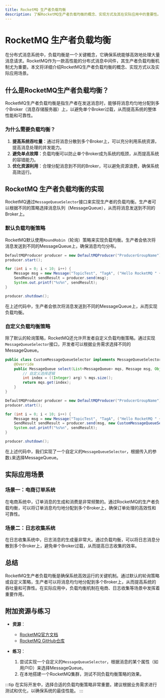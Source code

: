 ```yaml
---
title: RocketMQ 生产者负载均衡
description: 了解RocketMQ生产者负载均衡的概念、实现方式及其在实际应用中的重要性。
---
```


# RocketMQ 生产者负载均衡

在分布式消息系统中，负载均衡是一个关键概念，它确保系统能够高效地处理大量消息请求。RocketMQ作为一款高性能的分布式消息中间件，其生产者负载均衡机制尤为重要。本文将详细介绍RocketMQ生产者负载均衡的概念、实现方式以及实际应用场景。

## 什么是RocketMQ生产者负载均衡？

RocketMQ生产者负载均衡是指生产者在发送消息时，能够将消息均匀地分配到多个Broker（消息存储服务器）上，以避免单个Broker过载，从而提高系统的整体性能和可靠性。

### 为什么需要负载均衡？

1. **提高系统吞吐量**：通过将消息分散到多个Broker上，可以充分利用系统资源，提高消息处理的并发能力。
2. **避免单点故障**：负载均衡可以防止单个Broker成为系统的瓶颈，从而提高系统的容错能力。
3. **优化资源利用**：合理分配消息到不同的Broker，可以避免资源浪费，确保系统高效运行。

## RocketMQ 生产者负载均衡的实现

RocketMQ通过`MessageQueueSelector`接口来实现生产者的负载均衡。生产者可以根据不同的策略选择消息队列（MessageQueue），从而将消息发送到不同的Broker上。

### 默认负载均衡策略

RocketMQ默认使用`RoundRobin`（轮询）策略来实现负载均衡。生产者会依次将消息发送到不同的MessageQueue上，确保消息均匀分布。

```java
DefaultMQProducer producer = new DefaultMQProducer("ProducerGroupName");
producer.start();

for (int i = 0; i < 10; i++) {
    Message msg = new Message("TopicTest", "TagA", ("Hello RocketMQ " + i).getBytes());
    SendResult sendResult = producer.send(msg);
    System.out.printf("%s%n", sendResult);
}

producer.shutdown();
```

在上述代码中，生产者会依次将消息发送到不同的MessageQueue上，从而实现负载均衡。

### 自定义负载均衡策略

除了默认的轮询策略，RocketMQ还允许开发者自定义负载均衡策略。通过实现`MessageQueueSelector`接口，开发者可以根据业务需求选择不同的MessageQueue。

```java
public class CustomMessageQueueSelector implements MessageQueueSelector {
    @Override
    public MessageQueue select(List<MessageQueue> mqs, Message msg, Object arg) {
        // 自定义选择逻辑
        int index = ((Integer) arg) % mqs.size();
        return mqs.get(index);
    }
}

DefaultMQProducer producer = new DefaultMQProducer("ProducerGroupName");
producer.start();

for (int i = 0; i < 10; i++) {
    Message msg = new Message("TopicTest", "TagA", ("Hello RocketMQ " + i).getBytes());
    SendResult sendResult = producer.send(msg, new CustomMessageQueueSelector(), i);
    System.out.printf("%s%n", sendResult);
}

producer.shutdown();
```

在上述代码中，我们实现了一个自定义的`MessageQueueSelector`，根据传入的参数`i`来选择MessageQueue。

## 实际应用场景

### 场景一：电商订单系统

在电商系统中，订单消息的生成和消费是非常频繁的。通过RocketMQ的生产者负载均衡，可以将订单消息均匀地分配到多个Broker上，确保订单处理的高效性和可靠性。

### 场景二：日志收集系统

在日志收集系统中，日志消息的生成量非常大。通过负载均衡，可以将日志消息分散到多个Broker上，避免单个Broker过载，从而提高日志收集的效率。

## 总结

RocketMQ生产者负载均衡是确保系统高效运行的关键机制。通过默认的轮询策略或自定义策略，生产者可以将消息均匀地分配到多个Broker上，从而提高系统的吞吐量和可靠性。在实际应用中，负载均衡机制在电商、日志收集等场景中发挥着重要作用。

## 附加资源与练习

- **资源**：
  - [RocketMQ官方文档](https://rocketmq.apache.org/docs/)
  - [RocketMQ GitHub仓库](https://github.com/apache/rocketmq)

- **练习**：
  1. 尝试实现一个自定义的`MessageQueueSelector`，根据消息的某个属性（如用户ID）来选择MessageQueue。
  2. 在本地搭建一个RocketMQ集群，测试不同负载均衡策略的效果。

:::tip
在实际开发中，选择合适的负载均衡策略非常重要。建议根据业务需求进行测试和优化，以确保系统的最佳性能。
:::
